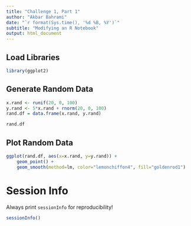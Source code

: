 ```yaml
---
title: "Challenge 1, Part 1"
author: "Akbar Bahrami"
date: "`r format(Sys.time(), '%d %B, %Y')`"
subtitle: "Modifying an R Notebook"
output: html_document
---
```


## Load Libraries
```r
library(ggplot2)
```

## Generate Random Data
```r
x.rand <- runif(20, 0, 100)
y.rand <- 5*x.rand + rnorm(20, 0, 100)
rand.df = data.frame(x.rand, y.rand)

rand.df
```

## Plot Random Data
```r
ggplot(rand.df, aes(x=x.rand, y=y.rand)) +
    geom_point() +
    geom_smooth(method=lm, color="lemonchiffon4", fill="goldenrod1")
```

# Session Info
Always print `sessionInfo` for reproducibility!
```r
sessionInfo()
```

